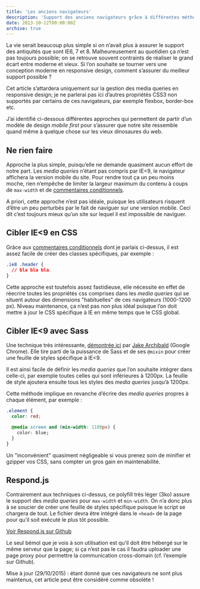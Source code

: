 ```yaml
---
title: 'Les anciens navigateurs'
description: 'Support des anciens navigateurs grâce à différentes méthodes.'
date: 2013-10-12T00:00:00Z
archive: true
---
```


La vie serait beaucoup plus simple si on n’avait plus à assurer le support des antiquités que sont IE6, 7 et 8. Malheureusement au quotidien ça n’est pas toujours possible; on se retrouve souvent contraints de réaliser le grand écart entre moderne et vieux. Si l’on souhaite se tourner vers une conception moderne en responsive design, comment s’assurer du meilleur support possible ?

<div className="info">
  Cet article s’attardera uniquement sur la gestion des media queries en
  responsive design; je ne parlerai pas ici d’autres propriétés CSS3 non
  supportés par certains de ces navigateurs, par exemple flexbox, border-box
  etc.
</div>

J’ai identifié ci-dessous différentes approches qui permettent de partir d’un modèle de design _mobile first_ pour s’assurer que notre site ressemble quand même à quelque chose sur les vieux dinosaures du web.

## Ne rien faire

Approche la plus simple, puisqu’elle ne demande quasiment aucun effort de notre part. Les _media queries_ n’étant pas compris par IE&lt;9, le navigateur affichera la version mobile du site. Pour rendre tout ça un peu moins moche, rien n’empêche de limiter la largeur maximum du contenu à coups de `max-width` et de [commentaires conditionnels](http://briangelhaus.com/blog/target-ie-in-css/).

A priori, cette approche n’est pas idéale, puisque les utilisateurs risquent d’être un peu perturbés par le fait de naviguer sur une version mobile. Ceci dit c’est toujours mieux qu’un site sur lequel il est impossible de naviguer.

## Cibler IE&lt;9 en CSS

Grâce aux [commentaires conditionnels](http://briangelhaus.com/blog/target-ie-in-css/) dont je parlais ci-dessus, il est assez facile de créer des classes spécifiques, par exemple :

```css
.ie8 .header {
  // bla bla bla
}
```

Cette approche est toutefois assez fastidieuse, elle nécessite en effet de réecrire toutes les propriétés css comprises dans les _media queries_ qui se situent autour des dimensions "habituelles" de ces navigateurs (1000-1200 px). Niveau maintenance, ça n’est pas non plus idéal puisque l’on doit mettre à jour le CSS spécifique à IE en même temps que le CSS global.

## Cibler IE&lt;9 avec Sass

Une technique très intéressante, [démontrée ici](http://jakearchibald.github.io/sass-ie/) par [Jake Archibald](http://jakearchibald.com/) (Google Chrome). Elle tire parti de la puissance de Sass et de ses `@mixin` pour créer une feuille de styles spécifique à IE&lt;9.

Il est ainsi facile de définir les _media queries_ que l’on souhaite intégrer dans celle-ci, par exemple toutes celles qui sont inférieures à 1200px. La feuille de style ajoutera ensuite tous les styles des _media queries_ jusqu’à 1200px.

Cette méthode implique en revanche d’écrire des _media queries_ propres à chaque élément, par exemple :

```css
.element {
  color: red;

  @media screen and (min-width: 1100px) {
    color: blue;
  }
}
```

Un "inconvénient" quasiment négligeable si vous prenez soin de minifier et gzipper vos CSS, sans compter un gros gain en maintenabilité.

## Respond.js

Contrairement aux techniques ci-dessus, ce polyfill très léger (3ko) assure le support des _media queries_ pour `max-width` et `min-width`. On n’a donc plus à se soucier de créer une feuille de styles spécifique puisque le script se chargera de tout. Le fichier devra être intégré dans le `<head>` de la page pour qu’il soit exécuté le plus tôt possible.

[Voir Respond.js sur Github](https://github.com/scottjehl/Respond)

Le seul bémol que je vois à son utilisation est qu’il doit être hébergé sur le même serveur que la page; si ça n’est pas le cas il faudra uploader une page proxy pour permettre la communication cross-domain (cf. l’exemple sur Github).

<div className="info">
  Mise à jour (29/10/2015) : étant donné que ces navigateurs ne sont plus
  maintenus, cet article peut être considéré comme obsolète !
</div>
